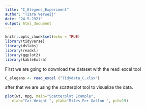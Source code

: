 ```yaml
---
title: "C_Elegens_Experiment"
author: "Tiara Verweij"
date: "24-5-2021"
output: html_document
---
```


```r
knitr::opts_chunk$set(echo = TRUE)
library(tidyverse)
library(dslabs)
library(readxl)
library(ggplot2)
library(kableExtra)
```
First we are going to download the dataset with the read_excel tool
```r
C_elegans <- read_excel ("Tidydata_C.xlsx")

```
after that we are using the scatterplot tool to visualize the data.
```r
plot(wt, mpg, main="Scatterplot Example",
   xlab="Car Weight ", ylab="Miles Per Gallon ", pch=19)
```



